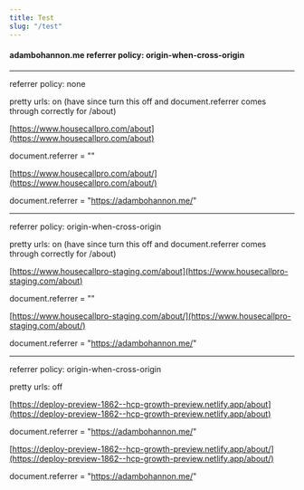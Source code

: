 ```yaml
---
title: Test
slug: "/test"
---
```


#### adambohannon.me referrer policy: origin-when-cross-origin

---

referrer policy: none

pretty urls: on (have since turn this off and document.referrer comes through correctly for /about)

[https://www.housecallpro.com/about](https://www.housecallpro.com/about)

document.referrer = ""

[https://www.housecallpro.com/about/](https://www.housecallpro.com/about/)

document.referrer = "https://adambohannon.me/"

---

referrer policy: origin-when-cross-origin

pretty urls: on (have since turn this off and document.referrer comes through correctly for /about)

[https://www.housecallpro-staging.com/about](https://www.housecallpro-staging.com/about)

document.referrer = ""

[https://www.housecallpro-staging.com/about/](https://www.housecallpro-staging.com/about/)

document.referrer = "https://adambohannon.me/"

---

referrer policy: origin-when-cross-origin

pretty urls: off

[https://deploy-preview-1862--hcp-growth-preview.netlify.app/about](https://deploy-preview-1862--hcp-growth-preview.netlify.app/about)

document.referrer = "https://adambohannon.me/"

[https://deploy-preview-1862--hcp-growth-preview.netlify.app/about/](https://deploy-preview-1862--hcp-growth-preview.netlify.app/about/)

document.referrer = "https://adambohannon.me/"
